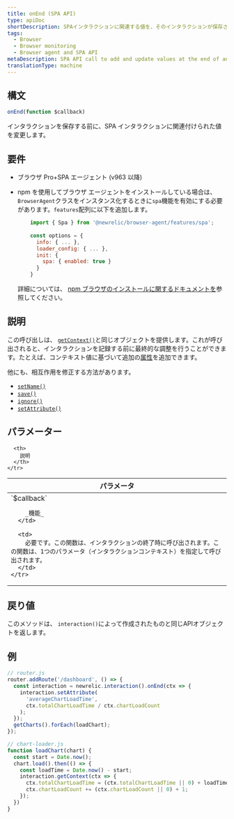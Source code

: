 ```yaml
---
title: onEnd (SPA API)
type: apiDoc
shortDescription: SPAインタラクションに関連する値を、そのインタラクションが保存される前に変更することができます。
tags:
  - Browser
  - Browser monitoring
  - Browser agent and SPA API
metaDescription: SPA API call to add and update values at the end of an interaction event for browser monitoring.
translationType: machine
---
```


## 構文

```js
onEnd(function $callback)
```

インタラクションを保存する前に、SPA インタラクションに関連付けられた値を変更します。

## 要件

* ブラウザ Pro+SPA エージェント (v963 以降)

* npm を使用してブラウザ エージェントをインストールしている場合は、 `BrowserAgent`クラスをインスタンス化するときに`spa`機能を有効にする必要があります。`features`配列に以下を追加します。

  ```js
      import { Spa } from '@newrelic/browser-agent/features/spa';
      
      const options = {
        info: { ... },
        loader_config: { ... },
        init: {
          spa: { enabled: true }
        }
      }
  ```

  詳細については、 [npm ブラウザのインストールに関するドキュメントを](https://www.npmjs.com/package/@newrelic/browser-agent#new-relic-browser-agent)参照してください。

## 説明

この呼び出しは、 [`getContext()`](/docs/browser/new-relic-browser/browser-agent-apis/browser-spa-api-newrelicinteractiongetcontext)と同じオブジェクトを提供します。これが呼び出されると、インタラクションを記録する前に最終的な調整を行うことができます。たとえば、コンテキスト値に基づいて追加の[属性](/docs/using-new-relic/welcome-new-relic/getting-started/glossary#attribute)を追加できます。

他にも、相互作用を修正する方法があります。

* [`setName()`](/docs/browser/new-relic-browser/browser-agent-apis/browser-spa-api-newrelicinteractionsetname)
* [`save()`](/docs/browser/new-relic-browser/browser-agent-apis/browser-spa-api-newrelicinteractionsave)
* [`ignore()`](/docs/browser/new-relic-browser/browser-agent-apis/browser-spa-api-newrelicinteractionignore)
* [`setAttribute()`](/docs/browser/new-relic-browser/browser-agent-apis/browser-spa-api-newrelicinteractionsetattribute)

## パラメーター

<table>
  <thead>
    <tr>
      <th width="25%">
        パラメータ
      </th>

      <th>
        説明
      </th>
    </tr>
  </thead>

  <tbody>
    <tr>
      <td>
        `$callback`

        _機能_
      </td>

      <td>
        必要です。この関数は、インタラクションの終了時に呼び出されます。この関数は、1つのパラメータ（インタラクションコンテキスト）を指定して呼び出されます。
      </td>
    </tr>
  </tbody>
</table>

## 戻り値

このメソッドは、 `interaction()`によって作成されたものと同じAPIオブジェクトを返します。

## 例

```js
// router.js
router.addRoute('/dashboard', () => {
  const interaction = newrelic.interaction().onEnd(ctx => {
    interaction.setAttribute(
      'averageChartLoadTime',
      ctx.totalChartLoadTime / ctx.chartLoadCount
    );
  });
  getCharts().forEach(loadChart);
});

// chart-loader.js
function loadChart(chart) {
  const start = Date.now();
  chart.load().then(() => {
    const loadTime = Date.now() - start;
    interaction.getContext(ctx => {
      ctx.totalChartLoadTime = (ctx.totalChartLoadTime || 0) + loadTime;
      ctx.chartLoadCount += (ctx.chartLoadCount || 0) + 1;
    });
  })
}
```